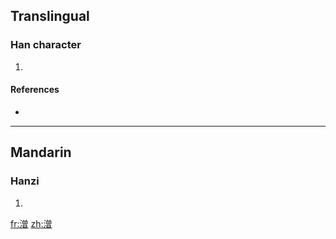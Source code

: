 ==Translingual==

===Han character===
{{Han char|rn=85|rad=水|as=12|sn=15|four=3816<sub>6</sub>|canj=水金田日 (ECWA)}}

# {{defn|Han|sort=水12}}

====References====
* {{Han ref|kx=0650.020|dkj=18260|hdz=31745.090|uh=6F67|ud=28519|bh=E657|bd=58967}}

----

==Mandarin==

===Hanzi===
{{cmn-hanzi|pin=[[shàn]] ([[shan4]]), [[zhēn]] ([[zhen1]])|wg=shan<sup>4</sup>, chen<sup>1</sup>}}

# {{defn|Mandarin|sort=水12}}

[[fr:潧]]
[[zh:潧]]